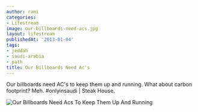 ```yaml
---
author: rami
categories:
- Lifestream
image: our-billboards-need-acs.jpg
layout: lifestream
publishedAt: '2013-01-04'
tags:
- jeddah
- saudi-arabia
- path
title: Our Billboards Need Ac's
---
```


Our billboards need AC's to keep them up and running. What about carbon footprint? Meh. #onlyinsaudi | Steak House.

![Our Billboards Need Acs To Keep Them Up And Running](/assets/images/content/lifestream/our-billboards-need-acs.jpg)
